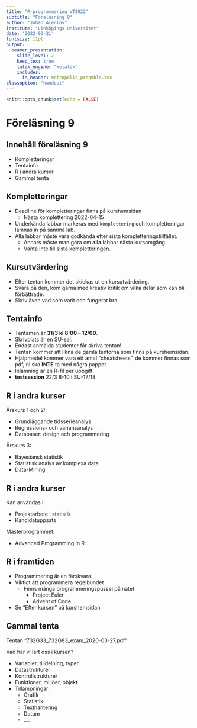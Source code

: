```yaml
---
title: "R-programmering VT2022"
subtitle: "Föreläsning 9"
author: "Johan Alenlöv"
institute: "Linköpings Universitet"
date: '2022-03-21'
fontsize: 11pt
output:
  beamer_presentation:
    slide_level: 2
    keep_tex: true
    latex_engine: "xelatex"
    includes:
      in_header: metropolis_preamble.tex
classoption: "handout"
---
```

```r
knitr::opts_chunk$set(echo = FALSE)
```

# Föreläsning 9

## Innehåll föreläsning 9

- Kompletteringar
- Tentainfo
- R i andra kurser
- Gammal tenta

## Kompletteringar

- Deadline för kompletteringar finns på kurshemsidan
  - Nästa komplettering 2022-04-15
- Underkända labbar markeras med `komplettering` och kompletteringar lämnas in på samma lab.
- Alla labbar måste vara godkända efter sista kompletteringstillfället.
  - Annars måste man göra om **alla** labbar nästa kursomgång.
  - Vänta inte till sista kompletteringen.

## Kursutvärdering

- Efter tentan kommer det skickas ut en kursutvärdering.
- Svara på den, kom gärna med kreativ kritik om vilka delar som kan bli förbättrade.
- Skriv även vad som varit och fungerat bra.

## Tentainfo

- Tentamen är **31/3 kl 8:00 -- 12:00**.
- Skrivplats är en SU-sal.
- Endast anmälda studenter får skriva tentan!
- Tentan kommer att likna de gamla tentorna som finns på kurshemsidan.
- Hjälpmedel kommer vara ett antal "cheatsheets", de kommer finnas som pdf, ni ska **INTE** ta med några papper.
- Inlämning är en R-fil per uppgift.
- **testsession** 22/3 8-10 i SU-17/18.

## R i andra kurser

Årskurs 1 och 2:

- Grundläggande tidsserieanalys
- Regressions- och variansanalys
- Databaser: design och programmering

Årskurs 3:

- Bayesiansk statistik
- Statistisk analys av komplexa data
- Data-Mining

## R i andra kurser

Kan användas i:

- Projektarbete i statistik
- Kandidatuppsats

Masterprogrammet:

- Advanced Programming in R

## R i framtiden

- Programmering är en färskvara
- Viktigt att programmera regelbundet
  - Finns många programmeringspussel på nätet
    - Project Euler
    - Advent of Code
- Se "Efter kursen" på kurshemsidan

## Gammal tenta

Tentan "732G33_732G83_exam_2020-03-27.pdf"

Vad har vi lärt oss i kursen?

- Variabler, tilldelning, typer
- Datastrukturer
- Kontrollstrukturer
- Funktioner, miljöer, objekt
- Tillämpningar:
  - Grafik
  - Statistik
  - Texthantering
  - Datum
  - ....
